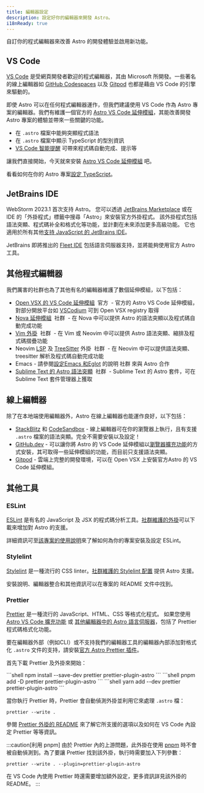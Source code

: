 ```yaml
---
title: 編輯器設定
description: 設定好你的編輯器來開發 Astro。
i18nReady: true
---
```


自訂你的程式編輯器來改善 Astro 的開發體驗並啟用新功能。

## VS Code

[VS Code](https://code.visualstudio.com/) 是受網頁開發者歡迎的程式編輯器，其由 Microsoft 所開發。一些著名的線上編輯器如 [GitHub Codespaces](https://github.com/features/codespaces) 以及 [Gitpod](https://gitpod.io/) 也都是藉由 VS Code 的引擎來驅動的。

即使 Astro 可以在任何程式編輯器運作，但我們建議使用 VS Code 作為 Astro 專案的編輯器。我們有維護一個官方的 [Astro VS Code 延伸模組](https://marketplace.visualstudio.com/items?itemName=astro-build.astro-vscode)，其能改善開發 Astro 專案的體驗並帶來一些關鍵的功能。

- 在 `.astro` 檔案中能夠突顯程式語法
- 在 `.astro` 檔案中顯示 TypeScript 的型別資訊
- [VS Code 智能提醒](https://code.visualstudio.com/docs/editor/intellisense) 可帶來程式碼自動完成、提示等

讓我們直接開始，今天就來安裝 [Astro VS Code 延伸模組](https://marketplace.visualstudio.com/items?itemName=astro-build.astro-vscode) 吧。


<ReadMore>看看如何在你的 Astro 專案[設定 TypeScript](/zh-tw/guides/typescript/)。</ReadMore>

## JetBrains IDE

WebStorm 2023.1 首次支持 Astro。 您可以透過 [JetBrains Marketplace](https://plugins.jetbrains.com/plugin/20959-astro) 或在 IDE 的「外掛程式」標籤中搜尋「Astro」來安裝官方外掛程式。 該外掛程式包括語法突顯、程式碼补全和格式化等功能，並計劃在未來添加更多高級功能。 它也適用於所有其他[支持 JavaScript 的 JetBrains IDE](https://www.jetbrains.com/products/#lang=js&type=ide)。

JetBrains 即將推出的 [Fleet IDE](https://www.jetbrains.com/fleet/) 包括語言伺服器支持，並將能夠使用官方 Astro 工具。

## 其他程式編輯器

我們厲害的社群也為了其他有名的編輯器維護了數個延伸模組，以下包括：

- [Open VSX 的 VS Code 延伸模組](https://open-vsx.org/extension/astro-build/astro-vscode) <span style="margin: 0.25em;"><Badge variant="accent">官方</Badge></span> - 官方的 Astro VS Code 延伸模組，對部分開放平台如 [VSCodium](https://vscodium.com/) 可到 Open VSX registry 取得
- [Nova 延伸模組](https://extensions.panic.com/extensions/sciencefidelity/sciencefidelity.astro/) <span style="margin: 0.25em;"><Badge variant="neutral">社群</Badge></span> - 在 Nova 中可以提供 Astro 的語法突顯以及程式碼自動完成功能
- [Vim 外掛](https://github.com/wuelnerdotexe/vim-astro) <span style="margin: 0.25em;"><Badge variant="neutral">社群</Badge></span> - 在 Vim 或 Neovim 中可以提供 Astro 語法突顯、縮排及程式碼摺疊功能
- Neovim [LSP](https://github.com/neovim/nvim-lspconfig/blob/master/doc/server_configurations.md#astro) 及 [TreeSitter](https://github.com/virchau13/tree-sitter-astro) 外掛 <span style="margin: 0.25em;"><Badge variant="neutral">社群</Badge></span> - 在 Neovim 中可以提供語法突顯、treesitter 解析及程式碼自動完成功能
- Emacs - 請參閱[設定Emacs 和Eglot](https://medium.com/@jrmjrm/configuring-emacs-and-eglot-to-work-with-astro-language-server-9408eb709ab0) 的說明<span style="margin: 0.25em;"><Badge variant="neutral">社群</Badge></span>來與 Astro 合作
- [Sublime Text 的 Astro 語法突顯](https://packagecontrol.io/packages/Astro) <span style="margin: 0.25em;"><Badge variant="neutral">社群</Badge></span > - Sublime Text 的 Astro 套件，可在Sublime Text 套件管理器上獲取

## 線上編輯器

除了在本地端使用編輯器外，Astro 在線上編輯器也能運作良好，以下包括：

- [StackBlitz](https://stackblitz.com/) 和 [CodeSandbox](https://codesandbox.io/) - 線上編輯器可在你的瀏覽器上執行，且有支援 `.astro` 檔案的語法突顯。完全不需要安裝以及設定！
- [GitHub.dev](https://github.dev/) - 可以讓你將 Astro 的 VS Code 延伸模組以[瀏覽器擴充功能](https://code.visualstudio.com/api/extension-guides/web-extensions)的方式安裝，其可取得一些延伸模組的功能，而目前只支援語法突顯。
- [Gitpod](https://gitpod.io/) - 雲端上完整的開發環境，可以在 Open VSX 上安裝官方Astro 的 VS Code 延伸模組。

## 其他工具

### ESLint

[ESLint](https://eslint.org/) 是有名的 JavaScript 及 JSX 的程式碼分析工具。[社群維護的外掛](https://github.com/ota-meshi/eslint-plugin-astro)可以下載來增加對 Astro 的支援。

詳細資訊可至[該專案的使用說明](https://ota-meshi.github.io/eslint-plugin-astro/user-guide/)來了解如何為你的專案安裝及設定 ESLint。

### Stylelint

[Stylelint](https://stylelint.io/) 是一種流行的 CSS linter。[社群維護的 Stylelint 配置](https://github.com/ota-meshi/stylelint-config-html) 提供 Astro 支援。

安裝說明、編輯器整合和其他資訊可以在專案的 README 文件中找到。

### Prettier

[Prettier](https://prettier.io/) 是一種流行的 JavaScript、HTML、CSS 等格式化程式。 如果您使用 [Astro VS Code 擴充功能](https://marketplace.visualstudio.com/items?itemName=astro-build.astro-vscode) 或 [其他編輯器中的 Astro 語言伺服器](#其他程式編輯器)，包括了 Prettier 程式碼格式化功能。

要在編輯器外部（例如CLI）或不支持我們的編輯器工具的編輯器內部添加對格式化 `.astro` 文件的支持，請安裝[官方 Astro Prettier 插件](https://github.com/withastro/prettier-plugin-astro)。

首先下載 Prettier 及外掛來開始：

<PackageManagerTabs>
  <Fragment slot="npm">
  ```shell
  npm install --save-dev prettier prettier-plugin-astro
  ```
  </Fragment>
  <Fragment slot="pnpm">
  ```shell
  pnpm add -D prettier prettier-plugin-astro
  ```
  </Fragment>
  <Fragment slot="yarn">
  ```shell
  yarn add --dev prettier prettier-plugin-astro
  ```
  </Fragment>
</PackageManagerTabs>

當你執行 Prettier 時，Prettier 會自動偵測外掛並利用它來處理 `.astro` 檔：

```shell
prettier --write .
```

參閱 [Prettier 外掛的 README](https://github.com/withastro/prettier-plugin-astro/blob/main/README.md) 來了解它所支援的選項以及如何在 VS Code 內設定 Prettier 等等資訊。

:::caution[利用 pnpm]
由於 Prettier 內的上游問題，此外掛在使用 [pnpm](https://pnpm.io/) 時不會被自動偵測到。為了要讓 Prettier 找到該外掛，執行時需要加入下列參數：

```shell
prettier --write . --plugin=prettier-plugin-astro
```
在 VS Code 內使用 Prettier 時還需要增加額外設定，更多資訊詳見該外掛的 README。
:::
